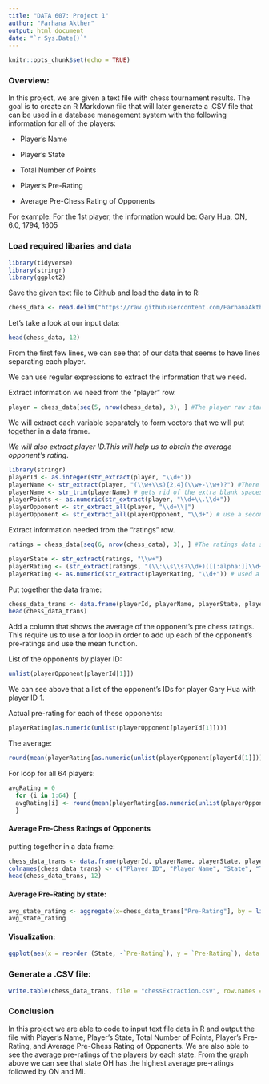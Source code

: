 ```yaml
---
title: "DATA 607: Project 1"
author: "Farhana Akther"
output: html_document
date: "`r Sys.Date()`"
---
```


```r
knitr::opts_chunk$set(echo = TRUE)
```

### Overview: 
In this project, we are given a text file with chess tournament results. The goal is to create an R Markdown file that will later generate a .CSV file that can be used in a database management system with the following information for all of the players:

* Player’s Name

* Player’s State

* Total Number of Points

* Player’s Pre-Rating  

* Average Pre-Chess Rating of Opponents

For example: For the 1st player, the information would be: Gary Hua, ON, 6.0, 1794, 1605

### Load required libaries and data

```r
library(tidyverse)
library(stringr)
library(ggplot2)
```

Save the given text file to Github and load the data in to R:

```r
chess_data <- read.delim("https://raw.githubusercontent.com/FarhanaAkther23/DATA607/main/Project%201/Project%201.txt", header = FALSE, stringsAsFactors = FALSE)
```

Let's take a look at our input data:

```r
head(chess_data, 12)
```

From the first few lines, we can see that of our data that seems to have lines separating each player. 

We can use regular expressions to extract the information that we need.

Extract information we need from the "player" row.

```r
player = chess_data[seq(5, nrow(chess_data), 3), ] #The player raw starts at line 5
```

We will extract each variable separately to form vectors that we will put together in a data frame.

*We will also extract player ID.This will help us to obtain the average opponent's rating*.

```r
library(stringr)
playerId <- as.integer(str_extract(player, "\\d+"))
playerName <- str_extract(player, "(\\w+\\s){2,4}(\\w+-\\w+)?") #There are players with 4 names and hyphenated names.
playerName <- str_trim(playerName) # gets rid of the extra blank spaces.
playerPoints <- as.numeric(str_extract(player, "\\d+\\.\\d+"))
playerOpponent <- str_extract_all(player, "\\d+\\|")
playerOpponent <- str_extract_all(playerOpponent, "\\d+") # use a second step to get the opponent ID by itself.
```

Extract information needed from the "ratings" row.

```r
ratings = chess_data[seq(6, nrow(chess_data), 3), ] #The ratings data starts at line 6
```

```r
playerState <- str_extract(ratings, "\\w+")
playerRating <- (str_extract(ratings, "(\\:\\s\\s?\\d+)([[:alpha:]]\\d+)?"))
playerRating <- as.numeric(str_extract(playerRating, "\\d+")) # used a second step to get the player's rating by itself.
```

Put together the data frame:

```r
chess_data_trans <- data.frame(playerId, playerName, playerState, playerPoints, playerRating)
head(chess_data_trans)
```

Add a column that shows the average of the opponent's pre chess ratings.
This require us to use a for loop in order to add up each of the opponent's pre-ratings and use the mean function.


List of the opponents by player ID:

```r
unlist(playerOpponent[playerId[1]])
```

We can see above that a list of the opponent's IDs for player Gary Hua with player ID 1.


Actual pre-rating for each of these opponents:

```r
playerRating[as.numeric(unlist(playerOpponent[playerId[1]]))]
```

The average:
```r
round(mean(playerRating[as.numeric(unlist(playerOpponent[playerId[1]]))]),)
```

For loop for all 64 players:

```r
avgRating = 0
  for (i in 1:64) { 
  avgRating[i] <- round(mean(playerRating[as.numeric(unlist(playerOpponent[playerId[i]]))]),) 
  }
```

#### Average Pre-Chess Ratings of Opponents 

putting together in a data frame:

```r
chess_data_trans <- data.frame(playerId, playerName, playerState, playerPoints, playerRating, avgRating)
colnames(chess_data_trans) <- c("Player ID", "Player Name", "State", "Total Points", "Pre-Rating", "Average Opponents Pre-Rating")
head(chess_data_trans, 12)
```

#### Average Pre-Rating by state:

```r
avg_state_rating <- aggregate(x=chess_data_trans["Pre-Rating"], by = list(State=chess_data_trans$State), FUN = mean, na.rm=TRUE)
avg_state_rating
```

#### Visualization:

```r
ggplot(aes(x = reorder (State, -`Pre-Rating`), y = `Pre-Rating`), data = avg_state_rating,) + geom_bar(stat = "identity", color = "black", fill = "lightblue") + ggtitle("Average Pre-Rating by State")
```

### Generate a .CSV file:
```r
write.table(chess_data_trans, file = "chessExtraction.csv", row.names = FALSE, na = "", col.names = TRUE, sep = ",")
```

### Conclusion
In this project we are able to code to input text file data in R and output the file with Player’s Name, Player’s State, Total Number of Points, Player’s Pre-Rating, and Average Pre-Chess Rating of Opponents. We are also able to see the average pre-ratings of the players by each state. From the graph above we can see that state OH has the highest average pre-ratings followed by ON and MI.
 
